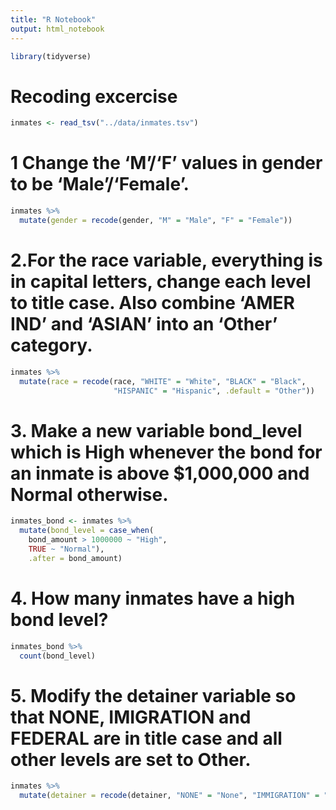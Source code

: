 ```yaml
---
title: "R Notebook"
output: html_notebook
---
```


```r
library(tidyverse)
```
# Recoding excercise

```r
inmates <- read_tsv("../data/inmates.tsv")
```

# 1 Change the ‘M’/‘F’ values in gender to be ‘Male’/‘Female’.

```r
inmates %>% 
  mutate(gender = recode(gender, "M" = "Male", "F" = "Female"))
```

# 2.For the race variable, everything is in capital letters, change each level to title case. Also combine ‘AMER IND’ and ‘ASIAN’ into an ‘Other’ category.

```r
inmates %>% 
  mutate(race = recode(race, "WHITE" = "White", "BLACK" = "Black", 
                       "HISPANIC" = "Hispanic", .default = "Other"))
```


# 3. Make a new variable bond_level which is High whenever the bond for an inmate is above $1,000,000 and Normal otherwise.

```r
inmates_bond <- inmates %>% 
  mutate(bond_level = case_when(
    bond_amount > 1000000 ~ "High",
    TRUE ~ "Normal"),
    .after = bond_amount)
```

# 4. How many inmates have a high bond level?

```r
inmates_bond %>% 
  count(bond_level)
```

# 5. Modify the detainer variable so that NONE, IMIGRATION and FEDERAL are in title case and all other levels are set to Other.

```r
inmates %>% 
  mutate(detainer = recode(detainer, "NONE" = "None", "IMMIGRATION" = "Immigration", "FEDERAL" = "Federal", .default = "Other"))
```



